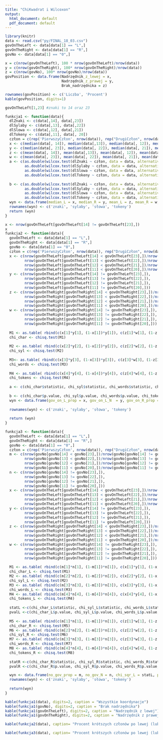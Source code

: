 ```yaml
---
title: "ChiKwadrat i Wilcoxon"
output:
  html_document: default
  pdf_document: default
---
```


```r
library(knitr)
data <- read.csv("py/FINAL_18_03.csv")
govOnTheLeft <- data[data[1] == "L",]
govOnTheRight <- data[data[1] == "R",]
govNo <- data[data[1] == "0",]

x = c(nrow(govOnTheLeft), 100 * nrow(govOnTheLeft)/nrow(data))
y = c(nrow(govOnTheRight), 100* nrow(govOnTheRight)/nrow(data))
z = c(nrow(govNo), 100* nrow(govNo)/nrow(data))
govPosition <- data.frame(Nadrzędnik_z_lewej = x, 
                          Nadrzędnik_z_prawej = y,
                          Brak_nadrzędnika = z)

rownames(govPosition) <- c('Liczba', 'Procent')
kable(govPosition, digits=1)

govOnTheLeft[1,23] #znaki to 14 oraz 23

funkcja1 <- function(data){
  dlZnaki <- c(data[,14], data[,23])
  dlSylaby <- c(data[,13], data[,22])
  dlSlowa <- c(data[,12], data[,21])
  dlTokeny <- c(data[,11], data[, 20])
  człon = c(rep('PierwszyCzłon', nrow(data)), rep("DrugiCzłon", nrow(data)))
  x <- c(median(data[, 14]), median(data[,13]), median(data[, 12]), median(data[, 11]))
  y <- c(median(data[, 23]), median(data[, 22]), median(data[, 21]), median(data[, 20]))
  z <- c(mean(data[, 14]), mean(data[,13]), mean(data[, 12]), mean(data[, 11]))
  w <- c(mean(data[, 23]), mean(data[, 22]), mean(data[, 21]), mean(data[, 20]))
  a <- c(as.double(wilcox.test(dlZnaki ~ człon, data = data, alternative = "greater")[1]), 
         as.double(wilcox.test(dlSylaby ~ człon, data = data, alternative= "greater")[1]),
         as.double(wilcox.test(dlSlowa ~ człon, data = data, alternative = "greater")[1]),
         as.double(wilcox.test(dlTokeny ~ człon, data = data, alternative = "greater")[1]))
  
  b <- c(as.double(wilcox.test(dlZnaki ~ człon, data = data, alternative = "greater")[3]), 
         as.double(wilcox.test(dlSylaby ~ człon, data = data, alternative = "greater")[3]),
         as.double(wilcox.test(dlSlowa ~ człon, data = data, alternative = "greater")[3]),
         as.double(wilcox.test(dlTokeny ~ człon, data = data, alternative = "greater")[3]))
  wyn <- data.frame(median_L = x, median_R = y, mean_L = z, mean_R = w, V = a, p = b)
  rownames(wyn) <- c('znaki', 'sylaby', 'słowa', 'tokeny')
  return (wyn)
}

x <- nrow(govOnTheLeft[govOnTheLeft[14] != govOnTheLeft[23],])
x
funkcja2 <- function(data){
  govOnTheLeft <- data[data[1] == "L",]
  govOnTheRight <- data[data[1] == "R",]
  govNo <- data[data[1] == "0",]
  człon = c(rep('PierwszyCzłon', nrow(data)), rep("DrugiCzłon", nrow(data)))
  x <- c(nrow(govOnTheLeft[govOnTheLeft[14] < govOnTheLeft[23],])/nrow(govOnTheLeft[govOnTheLeft[14] != govOnTheLeft[23],]),
         nrow(govOnTheLeft[govOnTheLeft[13] < govOnTheLeft[22],])/nrow(govOnTheLeft[govOnTheLeft[13] != govOnTheLeft[22],]),
         nrow(govOnTheLeft[govOnTheLeft[12] < govOnTheLeft[21],])/nrow(govOnTheLeft[govOnTheLeft[12] != govOnTheLeft[21],]),
         nrow(govOnTheLeft[govOnTheLeft[11] < govOnTheLeft[20],])/nrow(govOnTheLeft[govOnTheLeft[11] != govOnTheLeft[20],]))
  y <- c(nrow(govOnTheLeft[govOnTheLeft[14] != govOnTheLeft[23],]), 
         nrow(govOnTheLeft[govOnTheLeft[13] != govOnTheLeft[22],]),
         nrow(govOnTheLeft[govOnTheLeft[12] != govOnTheLeft[21],]),
         nrow(govOnTheLeft[govOnTheLeft[11] != govOnTheLeft[20],]))
  z <- c(nrow(govOnTheRight[govOnTheRight[14] < govOnTheRight[23],])/nrow(govOnTheRight[govOnTheRight[14] != govOnTheRight[23],]),
         nrow(govOnTheRight[govOnTheRight[13] < govOnTheRight[22],])/nrow(govOnTheRight[govOnTheRight[13] != govOnTheRight[22],]),
         nrow(govOnTheRight[govOnTheRight[12] < govOnTheRight[21],])/nrow(govOnTheRight[govOnTheRight[12] != govOnTheRight[21],]),
         nrow(govOnTheRight[govOnTheRight[11] < govOnTheRight[20],])/nrow(govOnTheRight[govOnTheRight[11] != govOnTheRight[20],]))
  w <- c(nrow(govOnTheRight[govOnTheRight[14] != govOnTheRight[23],]),
         nrow(govOnTheRight[govOnTheRight[13] != govOnTheRight[22],]),
         nrow(govOnTheRight[govOnTheRight[12] != govOnTheRight[21],]),
         nrow(govOnTheRight[govOnTheRight[11] != govOnTheRight[20],]))
  
  M1 <- as.table( rbind(c(x[1]*y[1], (1-x[1])*y[1]), c(z[1]*w[1], (1-z[1])*w[1]) ))
  chi_char <- chisq.test(M1)
  
  M2 <- as.table( rbind(c(x[2]*y[2], (1-x[2])*y[2]), c(z[2]*w[2], (1-z[2])*w[2]) ))
  chi_syl <- chisq.test(M2)
  
  M3<- as.table( rbind(c(x[3]*y[3], (1-x[3])*y[3]), c(z[3]*w[3], (1-z[3])*w[3]) ))
  chi_words <- chisq.test(M3)
  
  M4 <- as.table( rbind(c(x[4]*y[4], (1-x[4])*y[4]), c(z[4]*w[4], (1-z[4])*w[4]) ))
  chi_tokens <- chisq.test(M4)
  
  a <- c(chi_char$statistic, chi_syl$statistic, chi_words$statistic, chi_tokens$statistic)
  
  b <- c(chi_char$p.value, chi_syl$p.value, chi_words$p.value, chi_tokens$p.value)
  wyn <- data.frame(gov_on_L_prop = x, gov_on_L_N  = y, gov_on_R_prop = z, gov_on_R_N = w, chi_sqr = a, p = b)
  
  rownames(wyn) <- c('znaki', 'sylaby', 'słowa', 'tokeny')
  
  return (wyn)
}

funkcja3 <- function(data){
  govOnTheLeft <- data[data[1] == "L",]
  govOnTheRight <- data[data[1] == "R",]
  govNo <- data[data[1] == "0",]
  człon = c(rep('PierwszyCzłon', nrow(data)), rep("DrugiCzłon", nrow(data)))
  m <- c(nrow(govNo[govNo[14] < govNo[23],])/nrow(govNo[govNo[14] != govNo[23],]),
         nrow(govNo[govNo[13] < govNo[22],])/nrow(govNo[govNo[13] != govNo[22],]),
         nrow(govNo[govNo[12] < govNo[21],])/nrow(govNo[govNo[12] != govNo[21],]),
         nrow(govNo[govNo[11] < govNo[20],])/nrow(govNo[govNo[11] != govNo[20],]))
  n <- c(nrow(govNo[govNo[14] != govNo[23],]), 
         nrow(govNo[govNo[13] != govNo[22],]),
         nrow(govNo[govNo[12] != govNo[21],]),
         nrow(govNo[govNo[11] != govNo[20],]))
  x <- c(nrow(govOnTheLeft[govOnTheLeft[14] < govOnTheLeft[23],])/nrow(govOnTheLeft[govOnTheLeft[14] != govOnTheLeft[23],]),
         nrow(govOnTheLeft[govOnTheLeft[13] < govOnTheLeft[22],])/nrow(govOnTheLeft[govOnTheLeft[13] != govOnTheLeft[22],]),
         nrow(govOnTheLeft[govOnTheLeft[12] < govOnTheLeft[21],])/nrow(govOnTheLeft[govOnTheLeft[12] != govOnTheLeft[21],]),
         nrow(govOnTheLeft[govOnTheLeft[11] < govOnTheLeft[20],])/nrow(govOnTheLeft[govOnTheLeft[11] != govOnTheLeft[20],]))
  y <- c(nrow(govOnTheLeft[govOnTheLeft[14] != govOnTheLeft[23],]), 
         nrow(govOnTheLeft[govOnTheLeft[13] != govOnTheLeft[22],]),
         nrow(govOnTheLeft[govOnTheLeft[12] != govOnTheLeft[21],]),
         nrow(govOnTheLeft[govOnTheLeft[11] != govOnTheLeft[20],]))
  z <- c(nrow(govOnTheRight[govOnTheRight[14] < govOnTheRight[23],])/nrow(govOnTheRight[govOnTheRight[14] != govOnTheRight[23],]),
         nrow(govOnTheRight[govOnTheRight[13] < govOnTheRight[22],])/nrow(govOnTheRight[govOnTheRight[13] != govOnTheRight[22],]),
         nrow(govOnTheRight[govOnTheRight[12] < govOnTheRight[21],])/nrow(govOnTheRight[govOnTheRight[12] != govOnTheRight[21],]),
         nrow(govOnTheRight[govOnTheRight[11] < govOnTheRight[20],])/nrow(govOnTheRight[govOnTheRight[11] != govOnTheRight[20],]))
  w <- c(nrow(govOnTheRight[govOnTheRight[14] != govOnTheRight[23],]),
         nrow(govOnTheRight[govOnTheRight[13] != govOnTheRight[22],]),
         nrow(govOnTheRight[govOnTheRight[12] != govOnTheRight[21],]),
         nrow(govOnTheRight[govOnTheRight[11] != govOnTheRight[20],]))
  
  M1 <- as.table( rbind(c(m[1]*n[1], (1-m[1])*n[1]), c(x[1]*y[1], (1-x[1])*y[1]) ))
  chi_char_L <- chisq.test(M1)
  M2 <- as.table( rbind(c(m[2]*n[2], (1-m[2])*n[2]), c(x[2]*y[2], (1-x[2])*y[2]) ))
  chi_syl_L <- chisq.test(M2)
  M3 <- as.table( rbind(c(m[3]*n[3], (1-m[3])*n[3]), c(x[3]*y[3], (1-x[3])*y[3]) ))
  chi_words_L <- chisq.test(M3)
  M4 <- as.table( rbind(c(m[4]*n[4], (1-m[4])*n[4]), c(x[4]*y[4], (1-x[4])*y[4]) ))
  chi_tokens_L <- chisq.test(M4)
  
  statL <-c(chi_char_L$statistic, chi_syl_L$statistic, chi_words_L$statistic, chi_tokens_L$statistic)
  pvalL <-c(chi_char_L$p.value, chi_syl_L$p.value, chi_words_L$p.value, chi_tokens_L$p.value)
  
  M5 <- as.table( rbind(c(m[1]*n[1], (1-m[1])*n[1]), c(z[1]*w[1], (1-z[1])*w[1]) ))
  chi_char_R <- chisq.test(M5)
  M6 <- as.table( rbind(c(m[2]*n[2], (1-m[2])*n[2]), c(z[2]*w[2], (1-z[2])*w[2]) ))
  chi_syl_R <- chisq.test(M6)
  M7 <- as.table( rbind(c(m[3]*n[3], (1-m[3])*n[3]), c(z[3]*w[3], (1-z[3])*w[3]) ))
  chi_words_R <- chisq.test(M7)
  M8 <- as.table( rbind(c(m[4]*n[4], (1-m[4])*n[4]), c(z[4]*w[4], (1-z[4])*w[4]) ))
  chi_tokens_R <- chisq.test(M8)
  
  statR <-c(chi_char_R$statistic, chi_syl_R$statistic, chi_words_R$statistic, chi_tokens_R$statistic)
  pvalR <-c(chi_char_R$p.value, chi_syl_R$p.value, chi_words_R$p.value, chi_tokens_R$p.value)

  wyn <- data.frame(no_gov_prop = m, no_gov_N = n, chi_sqr_L = statL, p_L = pvalL, chi_sqr_R = statR, p_R=pvalR)
  rownames(wyn) <- c('znaki', 'sylaby', 'słowa', 'tokeny')
  
  return(wyn)
}

kable(funkcja1(data), digits=2, caption = "Wszystkie koordynacje")
kable(funkcja1(govNo), digits=2, caption = "Brak nadrzędnika")
kable(funkcja1(govOnTheLeft), digits=2, caption = "Nadrzędnik z lewej")
kable(funkcja1(govOnTheRight), digits=2, caption = "Nadrzędnik z prawej")

kable(funkcja2(data), caption= "Procent krótszych członów po lewej (lub prawej) stronie od nadrzędnika wśród różnolicznych członów")

kable(funkcja3(data), caption= "Procent krótszych członów po lewej (lub prawej) stronie od nadrzędnika wśród różnolicznych członów")

```
